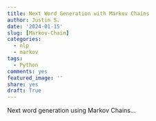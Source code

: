 ```yaml
---
title: Next Word Generation with Markov Chains
author: Justin S.
date: '2024-01-15'
slug: [Markov-Chain]
categories:
  - nlp
  - markov
tags:
  - Python
comments: yes
featured_image: ''
share: yes
draft: True
---
```


Next word generation using Markov Chains...
